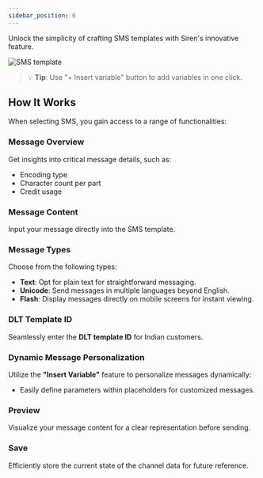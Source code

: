 ```yaml
---
sidebar_position: 6
---
```



Unlock the simplicity of crafting SMS templates with Siren's innovative feature.

![SMS template](../../Images/Templates/TemplateEdit/smsTemplate.png)


> 💡 **Tip**: Use "+ Insert variable" button to add variables in one click.

## How It Works

When selecting SMS, you gain access to a range of functionalities:

### Message Overview

Get insights into critical message details, such as:

- Encoding type  
- Character count per part  
- Credit usage  

### Message Content

Input your message directly into the SMS template.

### Message Types

Choose from the following types:

- **Text**: Opt for plain text for straightforward messaging.
- **Unicode**: Send messages in multiple languages beyond English.
- **Flash**: Display messages directly on mobile screens for instant viewing.

### DLT Template ID

Seamlessly enter the **DLT template ID** for Indian customers.

### Dynamic Message Personalization

Utilize the **"Insert Variable"** feature to personalize messages dynamically:

- Easily define parameters within placeholders for customized messages.

### Preview

Visualize your message content for a clear representation before sending.

### Save

Efficiently store the current state of the channel data for future reference.

